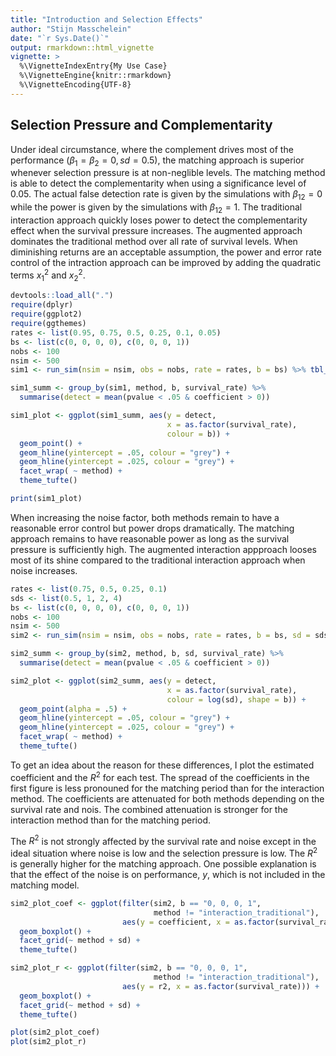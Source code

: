 ```yaml
--- 
title: "Introduction and Selection Effects" 
author: "Stijn Masschelein" 
date: "`r Sys.Date()`" 
output: rmarkdown::html_vignette 
vignette: > 
  %\VignetteIndexEntry{My Use Case} 
  %\VignetteEngine{knitr::rmarkdown} 
  %\VignetteEncoding{UTF-8} 
---
```


## Selection Pressure and Complementarity

Under ideal circumstance, where the complement drives most of the performance
($\beta_1 = \beta_2 = 0, sd = 0.5$), the matching approach is superior whenever
selection pressure is at non-neglible levels. The matching method is able to
detect the complementarity when using a significance level of 0.05. The actual
false detection rate is given by the simulations with $\beta_{12} = 0$ while the
power is given by the simulations with $\beta_{12} = 1$. The traditional
interaction approach quickly loses power to detect the complementarity effect 
when the survival pressure increases. The augmented approach dominates the
traditional method over all rate of survival levels. When diminishing returns 
are an acceptable assumption, the power and error rate control of the intraction
approach can be improved by adding the quadratic terms $x_1^2$ and $x_2^2$.

```r
devtools::load_all(".")
require(dplyr)
require(ggplot2)
require(ggthemes)
rates <- list(0.95, 0.75, 0.5, 0.25, 0.1, 0.05)
bs <- list(c(0, 0, 0, 0), c(0, 0, 0, 1))
nobs <- 100
nsim <- 500
sim1 <- run_sim(nsim = nsim, obs = nobs, rate = rates, b = bs) %>% tbl_df()

sim1_summ <- group_by(sim1, method, b, survival_rate) %>% 
  summarise(detect = mean(pvalue < .05 & coefficient > 0))

sim1_plot <- ggplot(sim1_summ, aes(y = detect, 
                                   x = as.factor(survival_rate), 
                                   colour = b)) + 
  geom_point() +
  geom_hline(yintercept = .05, colour = "grey") +
  geom_hline(yintercept = .025, colour = "grey") +
  facet_wrap( ~ method) + 
  theme_tufte()

print(sim1_plot)  
```

When increasing the noise factor, both methods remain to have a reasonable error
control but power drops dramatically. The matching approach remains to have 
reasonable power as long as the survival pressure is sufficiently high. The
augmented interaction appproach looses most of its shine compared to the
traditional interaction approach when noise increases.

```r
rates <- list(0.75, 0.5, 0.25, 0.1)
sds <- list(0.5, 1, 2, 4)
bs <- list(c(0, 0, 0, 0), c(0, 0, 0, 1))
nobs <- 100
nsim <- 500
sim2 <- run_sim(nsim = nsim, obs = nobs, rate = rates, b = bs, sd = sds) %>% tbl_df()

sim2_summ <- group_by(sim2, method, b, sd, survival_rate) %>% 
  summarise(detect = mean(pvalue < .05 & coefficient > 0))

sim2_plot <- ggplot(sim2_summ, aes(y = detect, 
                                   x = as.factor(survival_rate), 
                                   colour = log(sd), shape = b)) + 
  geom_point(alpha = .5) +
  geom_hline(yintercept = .05, colour = "grey") +
  geom_hline(yintercept = .025, colour = "grey") +
  facet_wrap( ~ method) + 
  theme_tufte()
```

To get an idea about the reason for these differences, I plot the estimated 
coefficient and the $R^2$ for each test. The spread of the coefficients in the
first figure is less pronouned for the matching period than for the interaction 
method. The coefficients are attenuated for both methods depending on the 
survival rate and nois. The combined attenuation is stronger for the interaction
method than for the matching period.

The $R^2$ is not strongly affected by the survival rate and noise except in the 
ideal situation where noise is low and the selection pressure is low. The $R^2$ 
is generally higher for the matching approach. One possible explanation is that
the effect of the noise is on performance, $y$, which is not included in the
matching model.

```r
sim2_plot_coef <- ggplot(filter(sim2, b == "0, 0, 0, 1", 
                                method != "interaction_traditional"), 
                         aes(y = coefficient, x = as.factor(survival_rate))) +
  geom_boxplot() +
  facet_grid(~ method + sd) +
  theme_tufte()

sim2_plot_r <- ggplot(filter(sim2, b == "0, 0, 0, 1", 
                                method != "interaction_traditional"), 
                         aes(y = r2, x = as.factor(survival_rate))) +
  geom_boxplot() +
  facet_grid(~ method + sd) +
  theme_tufte()

plot(sim2_plot_coef)
plot(sim2_plot_r)
```


## 





